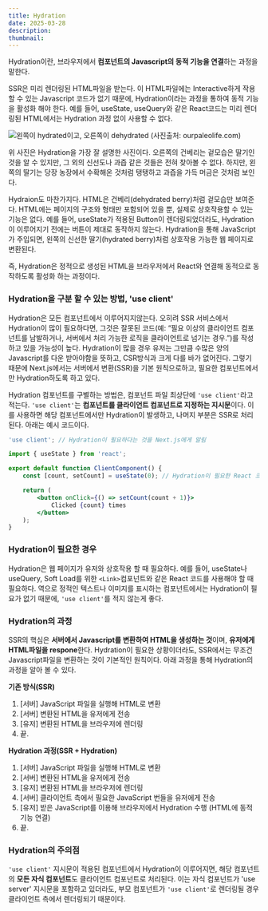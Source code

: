 ```yaml
---
title: Hydration
date: 2025-03-28
description:
thumbnail:
---
```


Hydration이란, 브라우저에서 **컴포넌트의 Javascript의 동적 기능을 연결**하는 과정을 말한다.

SSR은 미리 렌더링된 HTML파일을 받는다.
이 HTML파일에는 Interactive하게 작용할 수 있는 Javascript 코드가 없기 때문에, Hydration이라는 과정을 통하여 동적 기능을 활성화 해야 한다.
예를 들어, useState, useQuery와 같은 React코드는 미리 렌더링된 HTML에서는 Hydration 과정 없이 사용할 수 없다.

![왼쪽이 hydrated이고, 오른쪽이 dehydrated (사진출처: [ourpaleolife.com](https://www.ourpaleolife.com/freeze-dried-vs-dehydrated/))](/posts/note/Next.js/Hydration/1.png)

위 사진은 Hydration을 가장 잘 설명한 사진이다. 오른쪽의 건베리는 겉모습은 딸기인 것을 알 수 있지만, 그 외의 신선도나 과즙 같은 것들은 전혀 찾아볼 수 없다. 하지만, 왼쪽의 딸기는 당장 농장에서 수확해온 것처럼 탱탱하고 과즙을 가득 머금은 것처럼 보인다.

Hydraion도 마찬가지다. HTML은 건베리(dehydrated berry)처럼 겉모습만 보여준다. HTML에는 페이지의 구조와 형태만 포함되어 있을 뿐, 실제로 상호작용할 수 있는 기능은 없다. 예를 들어, useState가 적용된 Button이 렌더링되었더라도, Hydration이 이루어지기 전에는 버튼이 제대로 동작하지 않는다. Hydration을 통해 JavaScript가 주입되면, 왼쪽의 신선한 딸기(hydrated berry)처럼 상호작용 가능한 웹 페이지로 변환된다.

즉, Hydration은 정적으로 생성된 HTML을 브라우저에서 React와 연결해 동적으로 동작하도록 활성화 하는 과정이다.

### Hydration을 구분 할 수 있는 방법, 'use client'

Hydration은 모든 컴포넌트에서 이루어지지않는다. 오히려 SSR 서비스에서 Hydration이 많이 필요하다면, 그것은 잘못된 코드(예: “필요 이상의 클라이언트 컴포넌트를 남발하거나, 서버에서 처리 가능한 로직을 클라이언트로 넘기는 경우.”)를 작성하고 있을 가능성이 높다. Hydration이 많을 경우 유저는 그만큼 수많은 양의 Javascript를 다운 받아야함을 뜻하고, CSR방식과 크게 다를 바가 없어진다. 그렇기 때문에 Next.js에서는 서버에서 변환(SSR)을 기본 원칙으로하고, 필요한 컴포넌트에서만 Hydration하도록 하고 있다.

Hydration 컴포넌트를 구별하는 방법은, 컴포넌트 파일 최상단에 `'use client'`라고 적는다. `'use client'`는 **컴포넌트를 클라이언트 컴포넌트로 지정하는 지시문**이다. 이를 사용하면 해당 컴포넌트에서만 Hydration이 발생하고, 나머지 부분은 SSR로 처리된다. 아래는 예시 코드이다.

```jsx
'use client'; // Hydration이 필요하다는 것을 Next.js에게 알림

import { useState } from 'react';

export default function ClientComponent() {
    const [count, setCount] = useState(0); // Hydration이 필요한 React 코드

    return (
        <button onClick={() => setCount(count + 1)}>
            Clicked {count} times
        </button>
    );
}
```

### Hydration이 필요한 경우

Hydration은 웹 페이지가 유저와 상호작용 할 때 필요하다. 예를 들어, useState나 useQuery, Soft Load를 위한 `<Link>`컴포넌트와 같은 React 코드를 사용해야 할 때 필요하다. 역으로 정적인 텍스트나 이미지를 표시하는 컴포넌트에서는 Hydration이 필요가 없기 때문에, `'use client'`를 적지 않는게 좋다.

### Hydration의 과정

SSR의 핵심은 **서버에서 Javascript를 변환하여 HTML을 생성하는 것**이며, **유저에게 HTML파일을 respone**한다. Hydration이 필요한 상황이더라도, SSR에서는 무조건 Javascript파일을 변환하는 것이 기본적인 원칙이다. 아래 과정을 통해 Hydration의 과정을 알아 볼 수 있다.

**기존 방식(SSR)**

1. [서버] JavaScript 파일을 실행해 HTML로 변환
2. [서버] 변환된 HTML을 유저에게 전송
3. [유저] 변환된 HTML을 브라우저에 렌더링
4. 끝.

**Hydration 과정(SSR + Hydration)**

1. [서버] JavaScript 파일을 실행해 HTML로 변환
2. [서버] 변환된 HTML을 유저에게 전송
3. [유저] 변환된 HTML을 브라우저에 렌더링
4. [서버] 클라이언트 측에서 필요한 JavaScript 번들을 유저에게 전송
5. [유저] 받은 JavaScript를 이용해 브라우저에서 Hydration 수행 (HTML에 동적 기능 연결)
6. 끝.

### Hydration의 주의점

`'use client'` 지시문이 적용된 컴포넌트에서 Hydration이 이루어지면, 해당 컴포넌트의 **모든 자식 컴포넌트**도 클라이언트 컴포넌트로 처리된다. 이는 자식 컴포넌트가 'use server' 지시문을 포함하고 있더라도, 부모 컴포넌트가 `'use client'`로 렌더링될 경우 클라이언트 측에서 렌더링되기 때문이다.
